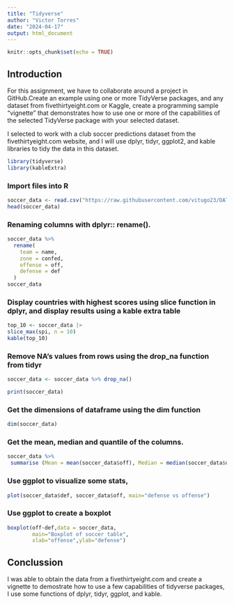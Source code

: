 ---
title: "Tidyverse"
author: "Victor Torres"
date: "2024-04-17"
output: html_document
---

```{r setup, include=FALSE}
knitr::opts_chunk$set(echo = TRUE)
```

## Introduction

For this assignment, we have to collaborate around a project in GitHub.Create an example using one or more TidyVerse packages, and any dataset from fivethirtyeight.com or Kaggle, create a programming sample “vignette” that demonstrates how to use one or more of the capabilities of the selected TidyVerse package with your selected dataset.

I selected to work with a club soccer predictions dataset from the fivethirtyeight.com website, and I will use dplyr, tidyr, ggplot2, and kable libraries to tidy the data in this dataset.

```{r libraries}
library(tidyverse)
library(kableExtra)
```

### Import files into R

```{r import files into R}
soccer_data <- read.csv("https://raw.githubusercontent.com/vitugo23/DATA607/main/tidyverse_project/soccer-spi/spi_global_rankings_intl.csv")
head(soccer_data)
```

### Renaming columns with dplyr:: rename().

```{r change names}
soccer_data %>% 
  rename( 
    team = name,
    zone = confed,
    offense = off,
    defense = def
  )
soccer_data
```

### Display countries with highest scores using slice function in dplyr, and display results using a kable extra table

```{r}
top_10 <- soccer_data |>
slice_max(spi, n = 10)
kable(top_10)
```


### Remove NA's values from rows using the drop_na function from tidyr

```{r remove}
soccer_data <- soccer_data %>% drop_na()

print(soccer_data)
```

### Get the dimensions of dataframe using the dim function

```{r dim}
dim(soccer_data)
```

### Get the mean, median and quantile of the columns.

```{r}
soccer_data %>%
 summarise (Mean = mean(soccer_data$off), Median = median(soccer_data$def), Quant = quantile(soccer_data$spi))
```

### Use ggplot to visualize some stats,

```{r scatter}
plot(soccer_data$def, soccer_data$off, main="defense vs offense")
```

### Use ggplot to create a boxplot

```{r boxplot}
boxplot(off~def,data = soccer_data,
        main="Boxplot of soccer table",
        xlab="offense",ylab="defense")
```

## Conclussion
I was able to obtain the data from a fivethirtyeight.com and create a vignette to demostrate how to use a few capabilities of tidyverse packages, I use some functions of dplyr, tidyr, ggplot, and kable.



